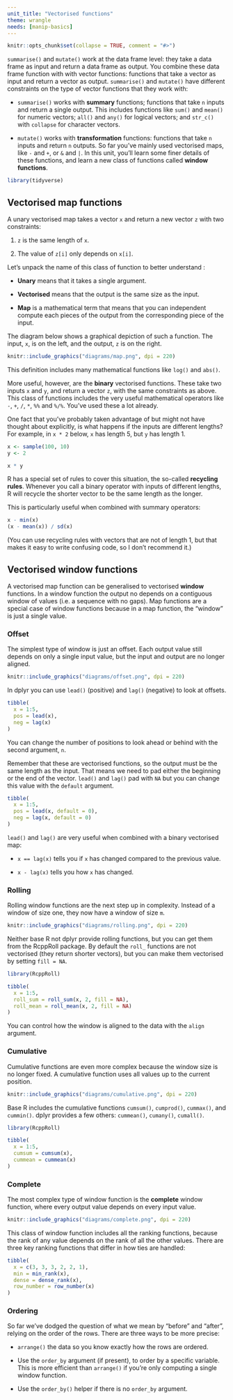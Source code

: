 ```yaml
---
unit_title: "Vectorised functions"
theme: wrangle
needs: [manip-basics]
---
```


```r
knitr::opts_chunk$set(collapse = TRUE, comment = "#>")
```

`summarise()` and `mutate()` work at the data frame level: they take a data frame as input and return a data frame as output. You combine these data frame function with with vector functions: functions that take a vector as input and return a vector as output. `summarise()` and `mutate()` have different constraints on the type of vector functions that they work with:

* `summarise()` works with __summary__ functions; functions that take `n` inputs
  and return a single output. This includes functions like `sum()` and `mean()`
  for numeric vectors; `all()` and `any()` for logical vectors; and `str_c()`
  with `collapse` for character vectors.
  
* `mutate()` works with __transformation__ functions: functions that take `n`
  inputs and return `n` outputs. So far you've mainly used vectorised maps, 
  like `-` and `+`, or `&` and `|`. In this unit, you'll learn some finer 
  details of these functions, and learn a new class of functions called 
  __window functions__.
  
```r
library(tidyverse)
```

## Vectorised map functions

A unary vectorised map takes a vector `x` and return a new vector `z` with two constraints:

1. `z` is the same length of `x`.

1. The value of `z[i]` only depends on `x[i]`.

Let's unpack the name of this class of function to better understand :

* __Unary__ means that it takes a single argument.

* __Vectorised__ means that the output is the same size as the input.

* __Map__ is a mathematical term that means that you can independent compute 
  each pieces of the output from the corresponding piece of the input.

The diagram below shows a graphical depiction of such a function. The input, `x`, is on the left, and the output, `z` is on the right.

```r
knitr::include_graphics("diagrams/map.png", dpi = 220)
```

This definition includes many mathematical functions like `log()` and `abs()`.

More useful, however, are the __binary__ vectorised functions. These take two inputs `x` and `y`, and return a vector `z`, with the same constraints as above. This class of functions includes the very useful mathematical operators like `-`, `+`, `/`, `*`, `%%` and `%/%`. You've used these a lot already.

One fact that you've probably taken advantage of but might not have thought about explicitly, is what happens if the inputs are different lengths? For example, in `x * 2` below, `x` has length 5, but `y` has length 1.

```r
x <- sample(100, 10)
y <- 2

x * y
```

R has a special set of rules to cover this situation, the so-called __recycling rules__. Whenever you call a binary operator with inputs of different lengths, R will recycle the shorter vector to be the same length as the longer.

This is particularly useful when combined with summary operators:

```r
x - min(x)
(x - mean(x)) / sd(x)
```

(You can use recycling rules with vectors that are not of length 1, but that makes it easy to write confusing code, so I don't recommend it.)

## Vectorised window functions

A vectorised map function can be generalised to vectorised __window__ functions. In a window function the output no depends on a contiguous window of values (i.e. a sequence with no gaps). Map functions are a special case of window functions because in a map function, the "window" is just a single value.

### Offset

The simplest type of window is just an offset. Each output value still depends on only a single input value, but the input and output are no longer aligned.

```r
knitr::include_graphics("diagrams/offset.png", dpi = 220)
```

In dplyr you can use `lead()` (positive) and `lag()` (negative) to look at offsets.

```r
tibble(
  x = 1:5,
  pos = lead(x),
  neg = lag(x)
)
```

You can change the number of positions to look ahead or behind with the second argument, `n`.

Remember that these are vectorised functions, so the output must be the same length as the input. That means we need to pad either the beginning or the end of the vector. `lead()` and `lag()` pad with `NA` but you can change this value with the `default` argument.

```r
tibble(
  x = 1:5,
  pos = lead(x, default = 0),
  neg = lag(x, default = 0)
)
```

`lead()` and `lag()` are very useful when combined with a binary vectorised map:

* `x == lag(x)` tells you if `x` has changed compared to the previous value.

* `x - lag(x)` tells you how `x` has changed.

### Rolling

Rolling window functions are the next step up in complexity. Instead of a window of size one, they now have a window of size `m`.

```r
knitr::include_graphics("diagrams/rolling.png", dpi = 220)
```

Neither base R not dplyr provide rolling functions, but you can get them from the RcppRoll package. By default the `roll_` functions are not vectorised (they return shorter vectors), but you can make them vectorised by setting `fill = NA`.

```r
library(RcppRoll)

tibble(
  x = 1:5,
  roll_sum = roll_sum(x, 2, fill = NA),
  roll_mean = roll_mean(x, 2, fill = NA)
)

```

You can control how the window is aligned to the data with the `align` argument.



### Cumulative

Cumulative functions are even more complex because the window size is no longer fixed. A cumulative function uses all values up to the current position.

```r
knitr::include_graphics("diagrams/cumulative.png", dpi = 220)
```

Base R includes the cumulative functions `cumsum()`, `cumprod()`, `cummax()`, and `cummin()`. dplyr provides a few others: `cummean()`, `cumany()`, `cumall()`.

```r
library(RcppRoll)

tibble(
  x = 1:5,
  cumsum = cumsum(x),
  cummean = cummean(x)
)
```

### Complete 

The most complex type of window function is the __complete__ window function, where every output value depends on every input value.

```r
knitr::include_graphics("diagrams/complete.png", dpi = 220)
```

This class of window function includes all the ranking functions, because the rank of any value depends on the rank of all the other values. There are three key ranking functions that differ in how ties are handled:

```r
tibble(
  x = c(3, 3, 3, 2, 2, 1),
  min = min_rank(x),
  dense = dense_rank(x),
  row_number = row_number(x)
)
```

### Ordering

So far we've dodged the question of what we mean by "before" and "after", relying on the order of the rows. There are three ways to be more precise:

* `arrange()` the data so you know exactly how the rows are ordered.

* Use the `order_by` argument (if present), to order by a specific 
  variable. This is more efficient than `arrange()` if you're only
  computing a single window function.
  
* Use the `order_by()` helper if there is no `order_by` argument.

